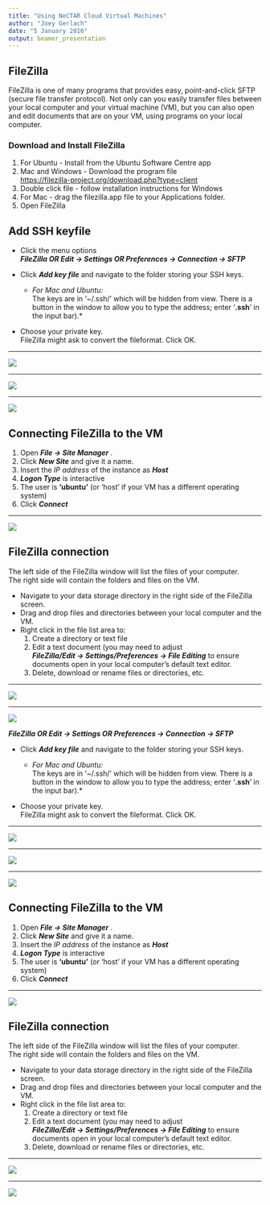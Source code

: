 ```yaml
---
title: "Using NeCTAR Cloud Virtual Machines"
author: "Joey Gerlach"
date: "5 January 2016"
output: beamer_presentation
---
```


## FileZilla 

FileZilla is one of many programs that provides easy, point-and-click SFTP (secure file transfer protocol).
Not only can you easily transfer files between your local computer and your virtual machine (VM),
but you can also open and edit documents that are on your VM, using programs on your local computer.

### Download and Install FileZilla

1. For Ubuntu - Install from the Ubuntu Software Centre app
1. Mac and Windows - Download the program file   
<https://filezilla-project.org/download.php?type=client>
1. Double click file - follow installation instructions for Windows
1. For Mac - drag the filezilla.app file to your Applications folder.
1. Open FileZilla

## Add SSH keyfile

- Click the menu options  
 ***FileZilla OR Edit -> Settings OR Preferences -> Connection -> SFTP***

- Click ***Add key file*** and navigate to the folder storing your SSH keys. 

    - *For Mac and Ubuntu:*  
    The keys are in '~/.ssh/' which will be hidden from view. There is a button in the window to allow you to type the address; enter '**.ssh**' in the input bar).*
    
  
- Choose your private key.  
 FileZilla might ask to convert the fileformat. Click OK.

---

![](images/FZ_add_keyfile.png)

---
 
![](images/FZ_select_keyfile.png)

---

![](images/FZ_ppk_keyfile.png)

## Connecting FileZilla to the VM
 
1. Open  ***File -> Site Manager*** . 
1. Click ***New Site*** and give it a name. 
1. Insert the *IP address* of the instance as ***Host***
1. ***Logon Type*** is interactive
1. The user is **'ubuntu'** (or 'host' if your VM has a different operating system)
1. Click ***Connect***

---

![](images/FZ_site_manager.png)

## FileZilla connection

The left side of the FileZilla window will list the files of your computer.  
The right side will contain the folders and files on the VM.

- Navigate to your data storage directory in the right side of the FileZilla screen.
- Drag and drop files and directories between your local computer and the VM.
- Right click in the file list area to:
    1. Create a directory or text file
    1. Edit a text document (you may need to adjust  
    ***FileZilla/Edit -> Settings/Preferences ->  File Editing*** to ensure documents open in your local computer's default text editor.
    1. Delete, download or rename files or directories, etc.

---

![](images/FZ_edit_files.png)

---

![](images/FZ_save_files.png)


 ***FileZilla OR Edit -> Settings OR Preferences -> Connection -> SFTP***

- Click ***Add key file*** and navigate to the folder storing your SSH keys. 

    - *For Mac and Ubuntu:*  
    The keys are in '~/.ssh/' which will be hidden from view. There is a button in the window to allow you to type the address; enter '**.ssh**' in the input bar).*
    
  
- Choose your private key.  
 FileZilla might ask to convert the fileformat. Click OK.

---

![](images/FZ_add_keyfile.png)

---
 
![](images/FZ_select_keyfile.png)

---

![](images/FZ_ppk_keyfile.png)

## Connecting FileZilla to the VM
 
1. Open  ***File -> Site Manager*** . 
1. Click ***New Site*** and give it a name. 
1. Insert the *IP address* of the instance as ***Host***
1. ***Logon Type*** is interactive
1. The user is **'ubuntu'** (or 'host' if your VM has a different operating system)
1. Click ***Connect***

---

![](images/FZ_site_manager.png)

## FileZilla connection

The left side of the FileZilla window will list the files of your computer.  
The right side will contain the folders and files on the VM.

- Navigate to your data storage directory in the right side of the FileZilla screen.
- Drag and drop files and directories between your local computer and the VM.
- Right click in the file list area to:
    1. Create a directory or text file
    1. Edit a text document (you may need to adjust  
    ***FileZilla/Edit -> Settings/Preferences ->  File Editing*** to ensure documents open in your local computer's default text editor.
    1. Delete, download or rename files or directories, etc.

---

![](images/FZ_edit_files.png)

---

![](images/FZ_save_files.png)



